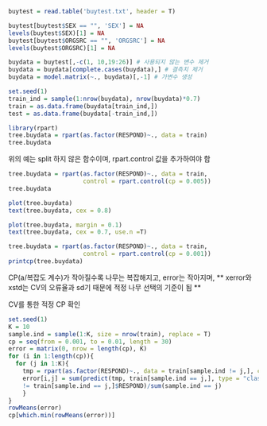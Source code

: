 ```r
buytest = read.table('buytest.txt', header = T)

buytest[buytest$SEX == "", 'SEX'] = NA
levels(buytest$SEX)[1] = NA
buytest[buytest$ORGSRC == "", 'ORGSRC'] = NA
levels(buytest$ORGSRC)[1] = NA

buydata = buytest[,-c(1, 10,19:26)] # 사용되지 않는 변수 제거
buydata = buydata[complete.cases(buydata),] # 결측치 제거
buydata = model.matrix(~., buydata)[,-1] # 가변수 생성

set.seed(1)
train_ind = sample(1:nrow(buydata), nrow(buydata)*0.7)
train = as.data.frame(buydata[train_ind,])
test = as.data.frame(buydata[-train_ind,])

```

```r
library(rpart)
tree.buydata = rpart(as.factor(RESPOND)~., data = train)
tree.buydata
```
위의 예는 split 하지 않은 함수이며, rpart.control 값을 추가하여야 함


```r
tree.buydata = rpart(as.factor(RESPOND)~., data = train, 
                     control = rpart.control(cp = 0.005))
tree.buydata
```

```r
plot(tree.buydata)
text(tree.buydata, cex = 0.8)
```

```r
plot(tree.buydata, margin = 0.1)
text(tree.buydata, cex = 0.7, use.n =T)
```

```r
tree.buydata = rpart(as.factor(RESPOND)~., data = train, 
                     control = rpart.control(cp = 0.001))
printcp(tree.buydata)
```
CP(a/복잡도 계수)가 작아질수록 나무는 복잡해지고, error는 작아지며, 
  ** xerror와 xstd는 CV의 오류율과 sd기 때문에 적정 나무 선택의 기준이 됨 **


CV를 통한 적정 CP 확인
```r
set.seed(1)
K = 10
sample.ind = sample(1:K, size = nrow(train), replace = T)
cp = seq(from = 0.001, to = 0.01, length = 30)
error = matrix(0, nrow = length(cp), K)
for (i in 1:length(cp)){
  for (j in 1:K){
    tmp = rpart(as.factor(RESPOND)~., data = train[sample.ind != j,], cp = cp[i])
    error[i,j] = sum(predict(tmp, train[sample.ind == j,], type = "class")
    != train[sample.ind == j,]$RESPOND)/sum(sample.ind == j)
    }
}
rowMeans(error)
cp[which.min(rowMeans(error))]

```

